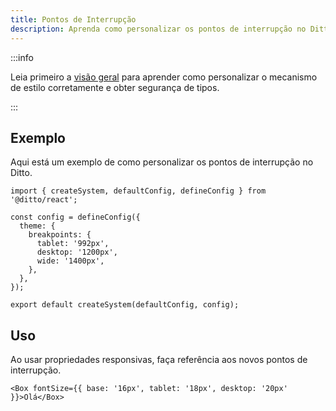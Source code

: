 ```yaml
---
title: Pontos de Interrupção
description: Aprenda como personalizar os pontos de interrupção no Ditto
---
```


:::info

Leia primeiro a [visão geral](/theming/customization/overview) para aprender
como personalizar o mecanismo de estilo corretamente e obter segurança de tipos.

:::

## Exemplo

Aqui está um exemplo de como personalizar os pontos de interrupção no Ditto.

```tsx title="theme.ts"
import { createSystem, defaultConfig, defineConfig } from '@ditto/react';

const config = defineConfig({
  theme: {
    breakpoints: {
      tablet: '992px',
      desktop: '1200px',
      wide: '1400px',
    },
  },
});

export default createSystem(defaultConfig, config);
```

## Uso

Ao usar propriedades responsivas, faça referência aos novos pontos de interrupção.

```tsx
<Box fontSize={{ base: '16px', tablet: '18px', desktop: '20px' }}>Olá</Box>
```
